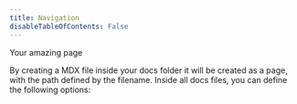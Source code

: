 ```yaml
---
title: Navigation
disableTableOfContents: False
---
```


Your amazing page

By creating a MDX file inside your docs folder it will be created as a page, with the path defined by the filename.
Inside all docs files, you can define the following options:

